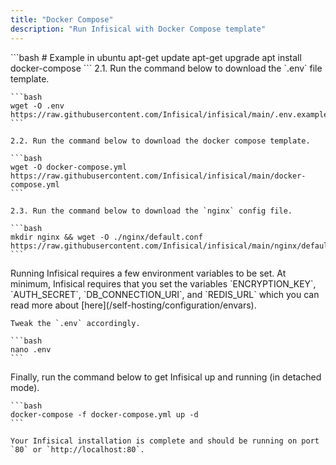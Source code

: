 ```yaml
---
title: "Docker Compose"
description: "Run Infisical with Docker Compose template"
---
```


<Steps>
  <Step title="Install Docker on your VM">
    ```bash
    # Example in ubuntu
    apt-get update
    apt-get upgrade
    apt install docker-compose
    ```
  </Step>
  <Step title="Download required files">
    2.1. Run the command below to download the `.env` file template.
    
    ```bash
    wget -O .env https://raw.githubusercontent.com/Infisical/infisical/main/.env.example
    ```
    
    2.2. Run the command below to download the docker compose template.
    
    ```bash
    wget -O docker-compose.yml https://raw.githubusercontent.com/Infisical/infisical/main/docker-compose.yml
    ```
    
    2.3. Run the command below to download the `nginx` config file.
    
    ```bash
    mkdir nginx && wget -O ./nginx/default.conf https://raw.githubusercontent.com/Infisical/infisical/main/nginx/default.dev.conf
    ```
  
  </Step>
  <Step title="Update the .env file">
    Running Infisical requires a few environment variables to be set.
    At minimum, Infisical requires that you set the variables `ENCRYPTION_KEY`, `AUTH_SECRET`, `DB_CONNECTION_URI`, and `REDIS_URL` which you can read more about [here](/self-hosting/configuration/envars).

    Tweak the `.env` accordingly.

    ```bash
    nano .env
    ```
  </Step>
  <Step title="Start Infisical">
    Finally, run the command below to get Infisical up and running (in detached mode).

    ```bash
    docker-compose -f docker-compose.yml up -d
    ```

    Your Infisical installation is complete and should be running on port `80` or `http://localhost:80`.
  </Step>
</Steps>

